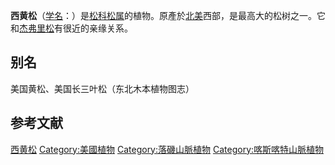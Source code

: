 {{speciesbox
| status           = LC
| status_system    = IUCN3.1
| status_ref       = <ref name=iucn>{{Cite journal | author = Farjon, A. | title = ''Pinus ponderosa'' | journal = [[The_IUCN_Red_List_of_Threatened_Species|The IUCN Red List of Threatened Species]] | volume = 2013 | page = e.T42401A2977432 | publisher = [[IUCN|IUCN]] | date = 2013 | url = http://oldredlist.iucnredlist.org/details/42401/0 | doi = 10.2305/IUCN.UK.2013-1.RLTS.T42401A2977432.en | access-date = 13 December 2017 }}{{Dead link|date=2020年1月 |bot=InternetArchiveBot |fix-attempted=yes }}</ref>
| image             = Pinus ponderosa 15932.JPG
| image_width       = 
| image_caption     = ''Pinus ponderosa'' subsp. ''ponderosa'' 
| genus = Pinus
| species = ponderosa| parent = Pinus subsect. Ponderosae
| display_parents = 3
| authority         = [[大衛·道格拉斯_(植物學家)|Douglas]] ex [[C.Lawson|C.Lawson]]
| range_map         = Pinus ponderosa subspecies range map 1.png
| range_map_caption = 
<div style="background-color:#90ee90">綠色- ''P. ponderosa'' ssp. ''ponderosa''</div>
<div style="background-color:#ee9090">紅色- ''P. ponderosa'' ssp. ''benthamiana''</div>
<div style="background-color:#9090ee">藍色- ''P. ponderosa'' ssp. ''scopulorum''</div>
<div style="background-color:#eeee90">黃色- ''P. ponderosa'' ssp. ''brachyptera''</div>
}}

'''西黄松'''（[[学名|学名]]：{{lang|la|''Pinus ponderosa''}}）是[[松科|松科]][[松属|松属]]的植物。原產於[[北美|北美]]西部，是最高大的松树之一。它和[[杰弗里松|杰弗里松]]有很近的亲缘关系。

== 别名 ==
美国黄松、美国长三叶松（东北木本植物图志）

==参考文献==
{{reflist}}
{{Taxonbar|from=Q460523}}

[[Category:松属|西黄松]]
[[Category:美國植物|Category:美國植物]]
[[Category:落磯山脈植物|Category:落磯山脈植物]]
[[Category:喀斯喀特山脈植物|Category:喀斯喀特山脈植物]]

{{植物小作品}}
